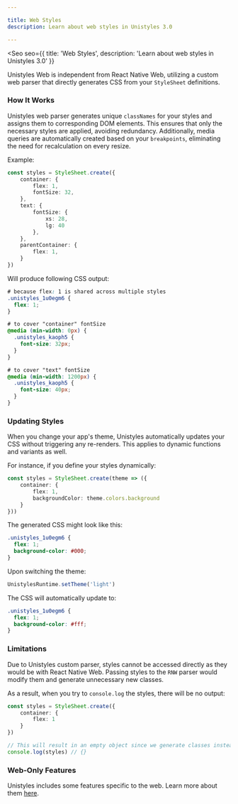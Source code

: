 ```yaml
---

title: Web Styles
description: Learn about web styles in Unistyles 3.0

---
```



<Seo
    seo={{
        title: 'Web Styles',
        description: 'Learn about web styles in Unistyles 3.0'
    }}
>

Unistyles Web is independent from React Native Web, utilizing a custom web parser that directly generates CSS from your `StyleSheet` definitions.

### How It Works

Unistyles web parser generates unique `classNames` for your styles and assigns them to corresponding DOM elements. This ensures that only the necessary styles are applied, avoiding redundancy. Additionally, media queries are automatically created based on your `breakpoints`, eliminating the need for recalculation on every resize.

Example:

```ts
const styles = StyleSheet.create({
    container: {
        flex: 1,
        fontSize: 32,
    },
    text: {
        fontSize: {
            xs: 28,
            lg: 40
        },
    },
    parentContainer: {
        flex: 1,
    }
})
```

Will produce following CSS output:

```css
# because flex: 1 is shared across multiple styles
.unistyles_1u0egm6 {
  flex: 1;
}

# to cover "container" fontSize
@media (min-width: 0px) {
  .unistyles_kaoph5 {
    font-size: 32px;
  }
}

# to cover "text" fontSize
@media (min-width: 1200px) {
  .unistyles_kaoph5 {
    font-size: 40px;
  }
}
```

### Updating Styles

When you change your app's theme, Unistyles automatically updates your CSS without triggering any re-renders. This applies to dynamic functions and variants as well.

For instance, if you define your styles dynamically:

```ts
const styles = StyleSheet.create(theme => ({
    container: {
        flex: 1,
        backgroundColor: theme.colors.background
    }
}))
```

The generated CSS might look like this:

```css
.unistyles_1u0egm6 {
  flex: 1;
  background-color: #000;
}
```

Upon switching the theme:

```ts
UnistylesRuntime.setTheme('light')
```

The CSS will automatically update to:

```css
.unistyles_1u0egm6 {
  flex: 1;
  background-color: #fff;
}
```

### Limitations

Due to Unistyles custom parser, styles cannot be accessed directly as they would be with React Native Web. Passing styles to the `RNW` parser would modify them and generate unnecessary new classes.

As a result, when you try to `console.log` the styles, there will be no output:

```ts
const styles = StyleSheet.create({
    container: {
        flex: 1
    }
})

// This will result in an empty object since we generate classes instead of inline styles
console.log(styles) // {}
```

### Web-Only Features

Unistyles includes some features specific to the web. Learn more about them [here](/v3/references/web-only).

</Seo>
